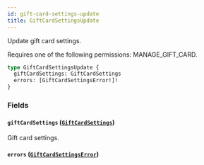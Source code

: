 ```yaml
---
id: gift-card-settings-update
title: GiftCardSettingsUpdate
---
```


Update gift card settings.

Requires one of the following permissions: MANAGE_GIFT_CARD.

```graphql
type GiftCardSettingsUpdate {
  giftCardSettings: GiftCardSettings
  errors: [GiftCardSettingsError!]!
}
```

### Fields

#### `giftCardSettings` ([`GiftCardSettings`](../../../developer/api-reference/objects/gift-card-settings))

Gift card settings.

#### `errors` ([`GiftCardSettingsError`](../../../developer/api-reference/objects/gift-card-settings-error))
